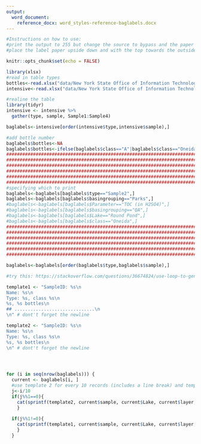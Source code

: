 ```yaml
---
output: 
  word_document:
    reference_docx: word_styles-reference-baglabels.docx
---
```


```r

#Instructions on how to use:
#print the output to 255 but change the source to bypass and the paper to thick2
#place the label paper upside down and with the top towards the outside

knitr::opts_chunk$set(echo = FALSE)
```

```r
library(xlsx)
#read in table types
bottles<-read.xlsx("data/New York State Office of Information Technology Services/Sampling Season - Documents/LCI.Field.Season.xlsx", 6, header=TRUE)
intensive<-read.xlsx("data/New York State Office of Information Technology Services/Sampling Season - Documents/LCI.Field.Season.xlsx", 5, header=TRUE)

#realine the table
library(tidyr)
intensive <- intensive %>% 
  gather(type, sample, Sample1:Sample4)

baglabels<-intensive[order(intensive$type,intensive$sample),]

#add bottle number
baglabels$bottles<-NA
baglabels$bottles<-ifelse(baglabels$class=="A"|baglabels$class=="Oneida",ifelse(baglabels$layer=="epi",9,7),ifelse(baglabels$layer=="epi",8,7))
#####################################################################################################################
#####################################################################################################################
#####################################################################################################################
#####################################################################################################################
#####################################################################################################################
#####################################################################################################################
#specifying which to print
baglabels<-baglabels[baglabels$type=="Sample2",]
baglabels<-baglabels[baglabels$basingrouping=="Parks",]
#baglabels<-baglabels[baglabels$Parameter=="TOC (in H2SO4)",]
#baglabels<-baglabels[baglabels$basingrouping=="QA",]
#baglabels<-baglabels[baglabels$Lake=="Round Pond",]
#baglabels<-baglabels[baglabels$class=="Oneida",]
#####################################################################################################################
#####################################################################################################################
#####################################################################################################################
#####################################################################################################################
#####################################################################################################################
#####################################################################################################################

baglabels<-baglabels[order(baglabels$type,baglabels$sample),]
```


```r
#try this: https://stackoverflow.com/questions/36674824/use-loop-to-generate-section-of-text-in-rmarkdown

template1 <- "SampleID: %s\n
Name: %s\n
Type: %s, class %s\n
%s, %s bottles\n
## ..............................\n
\n" # dont't forget the newline

template2 <- "SampleID: %s\n
Name: %s\n
Type: %s, class %s\n
%s, %s bottles\n
\n" # dont't forget the newline




for (i in seq(nrow(baglabels))) {
  current <- baglabels[i, ]
  #use template 2 for every 10 records (includes a line break) and template 1 for all others
  j<-i/10
  if(j%%1==0){
    cat(sprintf(template2, current$sample, current$Lake, current$layer,current$class,current$type,current$bottles))
    }
  
  if(j%%1!=0){
    cat(sprintf(template1, current$sample, current$Lake, current$layer,current$class,current$type,current$bottles))
    }
  }
```
